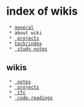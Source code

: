 = index of wikis =

  * [[general]]
  * about wiki
  * [[wiki2:index| projects]]
  * [[tech/index]]
  * [[wiki1:index| study notes]]


== wikis ==

  * [[wiki1:index| notes]]
  * [[wiki2:index| projects]]
  * [[wiki3:index| tfc]]
  * [[wiki4:index| code-readings]]
